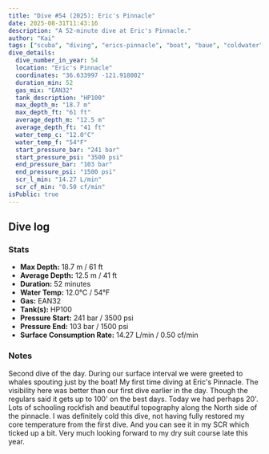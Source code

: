 ```yaml
---
title: "Dive #54 (2025): Eric's Pinnacle"
date: 2025-08-31T11:43:16
description: "A 52-minute dive at Eric's Pinnacle."
author: "Kai"
tags: ["scuba", "diving", "erics-pinnacle", "boat", "baue", "coldwater"]
dive_details:
  dive_number_in_year: 54
  location: "Eric's Pinnacle"
  coordinates: "36.633997 -121.918002"
  duration_min: 52
  gas_mix: "EAN32"
  tank_description: "HP100"
  max_depth_m: "18.7 m"
  max_depth_ft: "61 ft"
  average_depth_m: "12.5 m"
  average_depth_ft: "41 ft"
  water_temp_c: "12.0°C"
  water_temp_f: "54°F"
  start_pressure_bar: "241 bar"
  start_pressure_psi: "3500 psi"
  end_pressure_bar: "103 bar"
  end_pressure_psi: "1500 psi"
  scr_l_min: "14.27 L/min"
  scr_cf_min: "0.50 cf/min"
isPublic: true
---
```



<YouTube id='QGdFSckcjy4' />


## Dive log

### Stats
- **Max Depth:** 18.7 m / 61 ft
- **Average Depth:** 12.5 m / 41 ft
- **Duration:** 52 minutes
- **Water Temp:** 12.0°C / 54°F
- **Gas:** EAN32
- **Tank(s):** HP100
- **Pressure Start:** 241 bar / 3500 psi
- **Pressure End:** 103 bar / 1500 psi
- **Surface Consumption Rate:** 14.27 L/min / 0.50 cf/min

### Notes
Second dive of the day. During our surface interval we were greeted to whales spouting just by the boat! My first time diving at Eric's Pinnacle. The visibility here was better than our first dive earlier in the day. Though the regulars said it gets up to 100' on the best days. Today we had perhaps 20'. Lots of schooling rockfish and beautiful topography along the North side of the pinnacle. I was definitely cold this dive, not having fully restored my core temperature from the first dive. And you can see it in my SCR which ticked up a bit. Very much looking forward to my dry suit course late this year.
